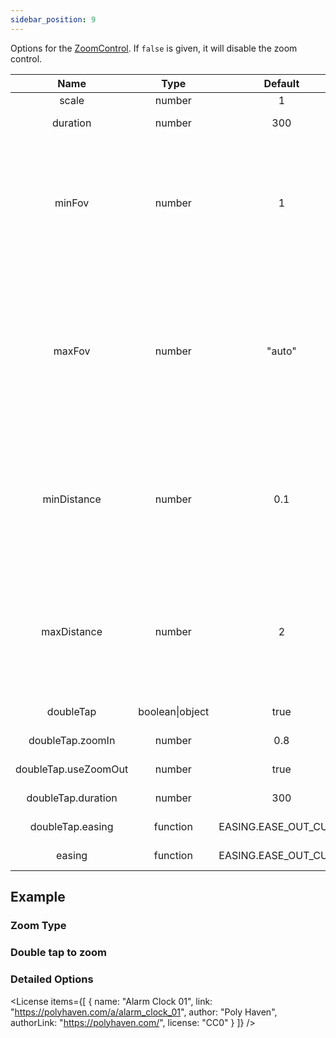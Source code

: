 ```yaml
---
sidebar_position: 9
---
```



<OptionDescriptor type="boolean | ZoomControlOptions" defaultVal="true" />

Options for the [ZoomControl](/docs/api/ZoomControl).
If `false` is given, it will disable the zoom control.

|Name|Type|Default|Description|
|:---:|:---:|:---:|---|
|scale|number|1|Scale factor for rotation|
|duration|number|300|Duration of the input animation (ms)|
|minFov|number|1|Minimum vertical fov(field of view).<div className="admonition admonition-caution alert alert--warning"><div className="admonition-heading"><h5><span className="admonition-icon"><svg xmlns="http://www.w3.org/2000/svg" width="16" height="16" viewBox="0 0 16 16"><path fillRule="evenodd" d="M8.893 1.5c-.183-.31-.52-.5-.887-.5s-.703.19-.886.5L.138 13.499a.98.98 0 0 0 0 1.001c.193.31.53.501.886.501h13.964c.367 0 .704-.19.877-.5a1.03 1.03 0 0 0 .01-1.002L8.893 1.5zm.133 11.497H6.987v-2.003h2.039v2.003zm0-3.004H6.987V5.987h2.039v4.006z"></path></svg></span>caution</h5></div><div className="admonition-content"><p>Only available when type is "fov"</p></div></div>You can get a bigger image with the smaller value of this.|
|maxFov|number|"auto"|Maximum vertical fov(field of view).<div className="admonition admonition-caution alert alert--warning"><div className="admonition-heading"><h5><span className="admonition-icon"><svg xmlns="http://www.w3.org/2000/svg" width="16" height="16" viewBox="0 0 16 16"><path fillRule="evenodd" d="M8.893 1.5c-.183-.31-.52-.5-.887-.5s-.703.19-.886.5L.138 13.499a.98.98 0 0 0 0 1.001c.193.31.53.501.886.501h13.964c.367 0 .704-.19.877-.5a1.03 1.03 0 0 0 .01-1.002L8.893 1.5zm.133 11.497H6.987v-2.003h2.039v2.003zm0-3.004H6.987V5.987h2.039v4.006z"></path></svg></span>caution</h5></div><div className="admonition-content"><p>Only available when type is "fov"</p></div></div>You can get a smaller image with the bigger value of this.<br />If `"auto"` is given, it will use `Math.min(default fov + 45, 175)`|
|minDistance|number|0.1|Minimum camera distance.<div className="admonition admonition-caution alert alert--warning"><div className="admonition-heading"><h5><span className="admonition-icon"><svg xmlns="http://www.w3.org/2000/svg" width="16" height="16" viewBox="0 0 16 16"><path fillRule="evenodd" d="M8.893 1.5c-.183-.31-.52-.5-.887-.5s-.703.19-.886.5L.138 13.499a.98.98 0 0 0 0 1.001c.193.31.53.501.886.501h13.964c.367 0 .704-.19.877-.5a1.03 1.03 0 0 0 .01-1.002L8.893 1.5zm.133 11.497H6.987v-2.003h2.039v2.003zm0-3.004H6.987V5.987h2.039v4.006z"></path></svg></span>caution</h5></div><div className="admonition-content"><p>Only available when type is "distance"</p></div></div>This will be scaled to camera's default distance([camera.baseDistance](/docs/api/Camera#baseDistance))|
|maxDistance|number|2|Maximum camera distance.<div className="admonition admonition-caution alert alert--warning"><div className="admonition-heading"><h5><span className="admonition-icon"><svg xmlns="http://www.w3.org/2000/svg" width="16" height="16" viewBox="0 0 16 16"><path fillRule="evenodd" d="M8.893 1.5c-.183-.31-.52-.5-.887-.5s-.703.19-.886.5L.138 13.499a.98.98 0 0 0 0 1.001c.193.31.53.501.886.501h13.964c.367 0 .704-.19.877-.5a1.03 1.03 0 0 0 .01-1.002L8.893 1.5zm.133 11.497H6.987v-2.003h2.039v2.003zm0-3.004H6.987V5.987h2.039v4.006z"></path></svg></span>caution</h5></div><div className="admonition-content"><p>Only available when type is "distance"</p></div></div>This will be scaled to camera's default distance([camera.baseDistance](/docs/api/Camera#baseDistance))|
|doubleTap|boolean\|object|true|Configures double tap to zoom behavior, `false` to disable|
|doubleTap.zoomIn|number|0.8|Zoom-in value, relative to fov/distance range.max|
|doubleTap.useZoomOut|number|true|Whether to use zoom-out behavior on double tap|
|doubleTap.duration|number|300|Duration of the zoom-in and zoom-out animation|
|doubleTap.easing|function|EASING.EASE_OUT_CUBIC|Zoom-in value, relative to fov/distance range.max|
|easing|function|EASING.EASE_OUT_CUBIC|Easing function of the animation|

## Example
<div className="columns">
  <div className="column">
    <View3D
      src="/egjs-view3d/model/draco/alarm.glb"
      poster="/egjs-view3d/poster/alarm.png"
      zoom={true}
      showExampleCode
      clickToLoad />
  </div>
  <div className="column">
    <View3D
      src="/egjs-view3d/model/draco/alarm.glb"
      poster="/egjs-view3d/poster/alarm.png"
      zoom={false}
      showExampleCode
      clickToLoad />
  </div>
</div>

### Zoom Type
<div className="columns">
  <div className="column">
    <View3D
      src="/egjs-view3d/model/draco/alarm.glb"
      poster="/egjs-view3d/poster/alarm.png"
      zoom={{
        type: "fov"
      }}
      showExampleCode
      clickToLoad />
  </div>
  <div className="column">
    <View3D
      src="/egjs-view3d/model/draco/alarm.glb"
      poster="/egjs-view3d/poster/alarm.png"
      zoom={{
        type: "distance"
      }}
      showExampleCode
      clickToLoad />
  </div>
</div>

### Double tap to zoom
<div className="columns">
  <div className="column">
    <View3D
      src="/egjs-view3d/model/draco/alarm.glb"
      poster="/egjs-view3d/poster/alarm.png"
      zoom={{
        doubleTap: {
          zoomIn: 0.5,
          useZoomOut: false,
          duration: 100
        }
      }}
      showExampleCode
      clickToLoad />
  </div>
  <div className="column">
    <View3D
      src="/egjs-view3d/model/draco/alarm.glb"
      poster="/egjs-view3d/poster/alarm.png"
      zoom={{ doubleTap: false }}
      showExampleCode
      clickToLoad />
  </div>
</div>

### Detailed Options
<div className="columns">
  <div className="column">
    <View3D
      src="/egjs-view3d/model/draco/alarm.glb"
      poster="/egjs-view3d/poster/alarm.png"
      zoom={{
        scale: 2,
        duration: 2000,
        minFov: 30,
        maxFov: 120
      }}
      showExampleCode
      clickToLoad />
  </div>
  <div className="column">
    <View3D
      src="/egjs-view3d/model/draco/alarm.glb"
      poster="/egjs-view3d/poster/alarm.png"
      zoom={{
        scale: 2,
        duration: 2000,
        minFov: 30,
        maxFov: 120
      }}
      showExampleCode
      clickToLoad />
  </div>
</div>

<License items={[
  {
    name: "Alarm Clock 01",
    link: "https://polyhaven.com/a/alarm_clock_01",
    author: "Poly Haven",
    authorLink: "https://polyhaven.com/",
    license: "CC0"
  }
]} />
